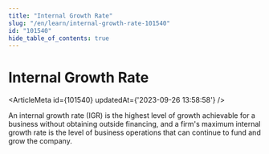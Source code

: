 ```yaml
---
title: "Internal Growth Rate"
slug: "/en/learn/internal-growth-rate-101540"
id: "101540"
hide_table_of_contents: true
---
```



# Internal Growth Rate

<ArticleMeta id={101540} updatedAt={'2023-09-26 13:58:58'} />
<div className='border-solid border-b border-t-0 my-4 border-[var(--ifm-color-gray-300)]' />

An internal growth rate (IGR) is the highest level of growth achievable for a business without obtaining outside financing, and a firm's maximum internal growth rate is the level of business operations that can continue to fund and grow the company.
